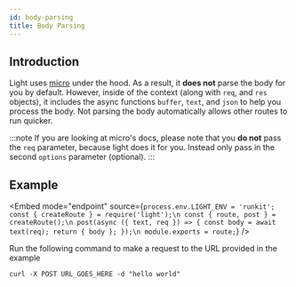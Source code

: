 ```yaml
---
id: body-parsing
title: Body Parsing
---
```


## Introduction

Light uses [micro](https://github.com/vercel/micro) under the hood. As a result, it **does not** parse the body for you by default. However, inside of the context (along with `req`, and `res` objects), it includes the async functions `buffer`, `text`, and `json` to help you process the body. Not parsing the body automatically allows other routes to run quicker.

:::note
If you are looking at micro's docs, please note that you **do not** pass the `req` parameter, because light does it for you. Instead only pass in the second `options` parameter (optional).
:::

## Example

<!-- TODO: replace this with correct implementation -->


<Embed mode="endpoint" source={`process.env.LIGHT_ENV = 'runkit';
const { createRoute } = require('light');\n
const { route, post } = createRoute();\n
post(async ({ text, req }) => {
  const body = await text(req);
  return { body };
});\n
module.exports = route;`} />

Run the following command to make a request to the URL provided in the example

```
curl -X POST URL_GOES_HERE -d "hello world"
```
